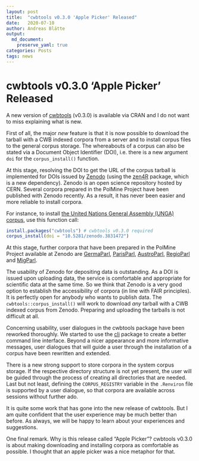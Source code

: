 ```yaml
---
layout: post
title:  "cwbtools v0.3.0 'Apple Picker' Released"
date:   2020-07-10
author: Andreas Blätte
output: 
  md_document:
    preserve_yaml: true
categories: Posts
tags: news
---
```

  
# cwbtools v0.3.0 'Apple Picker' Released

A new version of [cwbtools](https://CRAN.R-project.org/package=cwbtools) (v0.3.0) is available via CRAN and I do not want to miss explaining what is new. 

First of all, the major *new* feature is that it is now possible to download the tarball with a CWB indexed corpora from a server and to install corpus files to the general corpus storage. The whereabouts of a corpus can also be stated via a Document Object Identifier (DOI), i.e. there is a new argument `doi` for the `corpus_install()` function. 

At this stage, resolving the DOI to get the URL of the corpus tarball is implemented for DOIs issued by [Zenodo](https://zenodo.org/) (using the [zen4R](https://CRAN.R-project.org/package=zen4R) package, which is a new dependency). Zenodo is an open science repository hosted by CERN. Several corpora prepared in the PolMine Project have been published with Zenodo recently. As a result, it has never been easier and more reliable to install corpora. 

For instance, to install [the United Nations General Assembly (UNGA) corpus](https://zenodo.org/record/3831472#.XxFLfB1CRZ0), use this function call:

```r
install.packages("cwbtools") # cwbtools v0.3.0 required
corpus_install(doi = "10.5281/zenodo.3831472")
```

At this stage, further corpora that have been prepared in the PolMine Project available at Zenodo are [GermaParl](https://zenodo.org/record/3742113#.XxFLnR1CRZ0), [ParisParl](https://zenodo.org/record/3819374#.XxFLrx1CRZ0), [AustroParl](https://zenodo.org/record/3819505#.XxFLwR1CRZ0),  [RegioParl](https://zenodo.org/record/3835540#.XxFL2x1CRZ0) and [MigParl](https://zenodo.org/record/3872263#.XxFL7x1CRZ0). 

The usability of Zenodo for depositing data is outstanding. As a DOI is issued upon uploading data, the service is comfortable and appropriate for scientific data at the same time. So we think that Zenodo is a very good option to establish the accessibility of corpora (in line with FAIR principles). It is perfectly open for anybody who wants to publish data. The `cwbtools::corpus_install()` will work to download *any* tarball with a CWB indexed corpus from Zenodo. Preparing and uploading the tarballs is not difficult at all.

Concerning usability, user dialogues in the cwbtools package have been reworked thoroughly. We started to use the [cli](https://CRAN.R-project.org/package=cli) package to create a better command line interface. Beyond a nicer appearance and more informative messages, user dialogues that will guide a user through the installation of a corpus have been rewritten and extended. 

There is a new strong support to store corpora in the system corpus storage. If the respective directory structure is not yet present, the user will be guided through the process of creating all directories that are needed. Last but not least, defining the `CORPUS_REGISTRY` variable in the `.Renviron` file is supported by a user dialogue, so that corpora are available across sessions without further ado.

It is quite some work that has gone into the new release of cwbtools. But I am quite confident that the user experience may be much better than before. As always, we will be happy to learn about your experiences and suggestions.

One final remark. Why is this release called "Apple Picker"? cwbtools v0.3.0 is about making downloading and installing corpora as comfortable as possible. I thought that an apple picker was a nice metaphor for that.